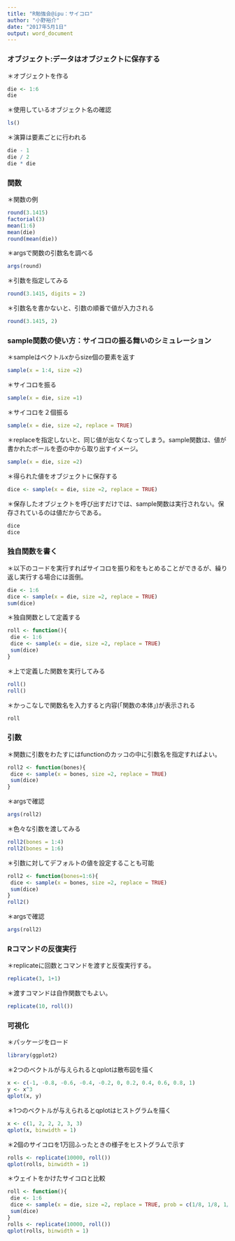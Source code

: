 ```yaml
---
title: "R勉強会@ipu：サイコロ"
author: "小野裕介"
date: "2017年5月1日"
output: word_document
---
```

### オブジェクト:データはオブジェクトに保存する
＊オブジェクトを作る
```r
die <- 1:6
die
```

＊使用しているオブジェクト名の確認
```r
ls()
```
＊演算は要素ごとに行われる
```r
die - 1
die / 2
die * die
```
### 関数
＊関数の例
```r
round(3.1415)
factorial(3)
mean(1:6)
mean(die)
round(mean(die))
```

＊argsで関数の引数名を調べる
```r
args(round)
```

＊引数を指定してみる
```r
round(3.1415, digits = 2)
```

＊引数名を書かないと、引数の順番で値が入力される
```r
round(3.1415, 2)
```

### sample関数の使い方：サイコロの振る舞いのシミュレーション
＊sampleはベクトルxからsize個の要素を返す
```r
sample(x = 1:4, size =2)
```
＊サイコロを振る
```r
sample(x = die, size =1)
```
＊サイコロを２個振る
```r
sample(x = die, size =2, replace = TRUE)
```
＊replaceを指定しないと、同じ値が出なくなってしまう。sample関数は、値が書かれたボールを壺の中から取り出すイメージ。
```r
sample(x = die, size =2)
```

＊得られた値をオブジェクトに保存する
```r
dice <- sample(x = die, size =2, replace = TRUE)
```

＊保存したオブジェクトを呼び出すだけでは、sample関数は実行されない。保存されているのは値だからである。

```r
dice
dice
```

### 独自関数を書く
＊以下のコードを実行すればサイコロを振り和をもとめることができるが、繰り返し実行する場合には面倒。
```r
die <- 1:6
dice <- sample(x = die, size =2, replace = TRUE)
sum(dice)
```

＊独自関数として定義する
```r
roll <- function(){
 die <- 1:6
 dice <- sample(x = die, size =2, replace = TRUE)
 sum(dice) 
}
```

＊上で定義した関数を実行してみる
```r
roll()
roll()
```

＊かっこなしで関数名を入力すると内容(「関数の本体」)が表示される
```r
roll
```

### 引数
＊関数に引数をわたすにはfunctionのカッコの中に引数名を指定すればよい。
```r
roll2 <- function(bones){
 dice <- sample(x = bones, size =2, replace = TRUE)
 sum(dice) 
}
```

＊argsで確認
```r
args(roll2)
```

＊色々な引数を渡してみる
```r
roll2(bones = 1:4)
roll2(bones = 1:6)
```

＊引数に対してデフォルトの値を設定することも可能
```r
roll2 <- function(bones=1:6){
 dice <- sample(x = bones, size =2, replace = TRUE)
 sum(dice) 
}
roll2()
```

＊argsで確認
```r
args(roll2)
```

### Rコマンドの反復実行
＊replicateに回数とコマンドを渡すと反復実行する。
```r
replicate(3, 1+1)
```

＊渡すコマンドは自作関数でもよい。
```r
replicate(10, roll())
```


### 可視化
＊パッケージをロード
```r
library(ggplot2)
```
＊2つのベクトルが与えられるとqplotは散布図を描く
```r
x <- c(-1, -0.8, -0.6, -0.4, -0.2, 0, 0.2, 0.4, 0.6, 0.8, 1)
y <- x^3
qplot(x, y)
```

＊1つのベクトルが与えられるとqplotはヒストグラムを描く
```r
x <- c(1, 2, 2, 2, 3, 3)
qplot(x, binwidth = 1)
```

＊2個のサイコロを1万回ふったときの様子をヒストグラムで示す
```r
rolls <- replicate(10000, roll())
qplot(rolls, binwidth = 1)
```

＊ウェイトをかけたサイコロと比較
```r
roll <- function(){
 die <- 1:6
 dice <- sample(x = die, size =2, replace = TRUE, prob = c(1/8, 1/8, 1/8, 1/8, 1/8, 3/8))
 sum(dice) 
}
rolls <- replicate(10000, roll())
qplot(rolls, binwidth = 1)
```

